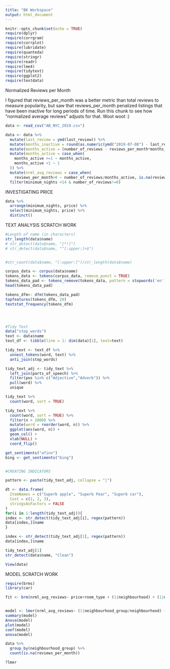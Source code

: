 ```yaml
---
title: "BK Workspace"
output: html_document
---
```


```r
knitr::opts_chunk$set(echo = TRUE)
require(dplyr)
require(corrgram)
require(corrplot)
require(lubridate)
require(quanteda)
require(stringr)
require(readr)
require(lme4)
require(tidytext)
require(ggplot2)
require(textdata)

```

Normalized Reviews per Month

I figured that reviews_per_month was a better metric than total reviews to measure popularity, but saw that reviews_per_month penalized listings that have been inactive for long periods of time. Run this chunk to see how "normalized average reviews" adjusts for that. Woot woot :)
```r
data <- read_csv("AB_NYC_2019.csv")

data <- data %>% 
  mutate(last_review = ymd(last_review)) %>% 
  mutate(months_inactive = round(as.numeric(ymd("2019-07-08") - last_review)/30.42)) %>% 
  mutate(months_active = (number_of_reviews - reviews_per_month*months_inactive)/reviews_per_month) %>% 
  mutate(months_active = case_when(
    months_active >=1 ~ months_active, 
    months_active <1 ~ 1
  )) %>% 
  mutate(nrml_avg_reviews = case_when(
    reviews_per_month>0 ~ number_of_reviews/months_active, is.na(reviews_per_month) ~ 0)) %>% 
  filter(minimum_nights <14 & number_of_reviews!=0)

```

INVESTIGATING PRICE
```r
data %>% 
  arrange(minimum_nights, price) %>% 
  select(minimum_nights, price) %>% 
  distinct()
```


TEXT ANALYSIS SCRATCH WORK
```r
#Length of name (in characters)
str_length(data$name)
# str_detect(data$name, "[*!]")
# str_detect(data$name, "^[:upper:]+$")


#str_count(data$name, "[:upper:]")/str_length(data$name)

corpus_data <- corpus(data$name)
tokens_data <- tokens(corpus_data, remove_punct = TRUE)
tokens_data_pad <- tokens_remove(tokens_data, pattern = stopwords('en'))
head(tokens_data_pad)

tokens_dfm<- dfm(tokens_data_pad)
topfeatures(tokens_dfm, 20)
textstat_frequency(tokens_dfm)




#Tidy Text
data("stop_words")
text <- data$name
text_df <- tibble(line = 1: dim(data)[1], text=text)

tidy_text <- text_df %>% 
  unnest_tokens(word, text) %>% 
  anti_join(stop_words) 

tidy_text_adj <- tidy_text %>% 
  left_join(parts_of_speech) %>%
  filter(pos %in% c("Adjective","Adverb")) %>%
  pull(word) %>%
  unique

tidy_text %>% 
  count(word, sort = TRUE)

tidy_text %>%
  count(word, sort = TRUE) %>%
  filter(n > 2000) %>%
  mutate(word = reorder(word, n)) %>%
  ggplot(aes(word, n)) +
  geom_col() +
  xlab(NULL) +
  coord_flip()

get_sentiments("afinn")
bing <- get_sentiments("bing")


#CREATING INDICATORS

pattern <- paste(tidy_text_adj, collapse = "|")

dt <- data.frame(
  ItemNames = c("Superb apple", "Superb Pear", "Superb car"), 
  Cost = c(1, 2, 3),
  stringsAsFactors = FALSE
)
for(i in 1:length(tidy_text_adj)){
index <- str_detect(tidy_text_adj[i], regex(pattern))
data[index,]$name
}

index <- str_detect(tidy_text_adj[1], regex(pattern))
data[index,]$name

tidy_text_adj[1]
str_detect(data$name, "Clean")

View(data)
```




MODEL SCRATCH WORK
```r
require(brms)
library(car)

fit <- brm(nrml_avg_reviews~ price+room_type + (1|neighbourhood) + (1|neighbourhood_group), data = data, family = "gaussian")


model <- lmer(nrml_avg_reviews~ (1|neighbourhood_group/neighbourhood) + price + room_type, data = data,  REML = FALSE)
summary(model)
Anova(model)
plot(model)
coef(model)
anova(model)

data %>% 
  group_by(neighbourhood_group) %>% 
  count(is.na(reviews_per_month))

?lmer
```

